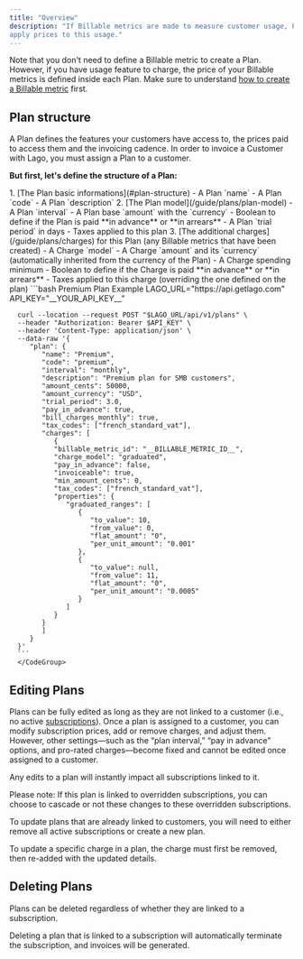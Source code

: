 ```yaml
---
title: "Overview"
description: "If Billable metrics are made to measure customer usage, Plans are made to
apply prices to this usage."
---
```


Note that you don't need to define a Billable metric to create a Plan. However,
if you have usage feature to charge, the price of your Billable metrics is
defined inside each Plan. Make sure to understand
[how to create a Billable metric](/guide/billable-metrics/create-billable-metrics) first.

## Plan structure[](#plan-structure "Direct link to heading")

A Plan defines the features your customers have access to, the prices paid to
access them and the invoicing cadence. In order to invoice a Customer with Lago,
you must assign a Plan to a customer.

**But first, let's define the structure of a Plan:**

<Tabs>
   <Tab title="Dashboard">
      1. [The Plan basic informations](#plan-structure)
         - A Plan `name`
         - A Plan `code`
         - A Plan `description`
      2. [The Plan model](/guide/plans/plan-model)
         - A Plan `interval`
         - A Plan base `amount` with the `currency`
         - Boolean to define if the Plan is paid **in advance** or **in arrears**
         - A Plan `trial period` in days
         - Taxes applied to this plan
      3. [The additional charges](/guide/plans/charges) for this Plan (any Billable metrics
         that have been created)
         - A Charge `model`
         - A Charge `amount` and its `currency` (automatically inherited from the
         currency of the Plan)
         - A Charge spending minimum
         - Boolean to define if the Charge is paid **in advance** or **in arrears**
         - Taxes applied to this charge (overriding the one defined on the plan)
  </Tab>
  <Tab title="API">
      <CodeGroup>
      ```bash Premium Plan Example
      LAGO_URL="https://api.getlago.com"
      API_KEY="__YOUR_API_KEY__"

      curl --location --request POST "$LAGO_URL/api/v1/plans" \
      --header "Authorization: Bearer $API_KEY" \
      --header 'Content-Type: application/json' \
      --data-raw '{
         "plan": {
            "name": "Premium",
            "code": "premium",
            "interval": "monthly",
            "description": "Premium plan for SMB customers",
            "amount_cents": 50000,
            "amount_currency": "USD",
            "trial_period": 3.0,
            "pay_in_advance": true,
            "bill_charges_monthly": true,
            "tax_codes": ["french_standard_vat"],
            "charges": [
               {
               "billable_metric_id": "__BILLABLE_METRIC_ID__",
               "charge_model": "graduated",
               "pay_in_advance": false,
               "invoiceable": true,
               "min_amount_cents": 0,
               "tax_codes": ["french_standard_vat"],
               "properties": {
                  "graduated_ranges": [
                     {
                        "to_value": 10,
                        "from_value": 0,
                        "flat_amount": "0",
                        "per_unit_amount": "0.001"
                     },
                     {
                        "to_value": null,
                        "from_value": 11,
                        "flat_amount": "0",
                        "per_unit_amount": "0.0005"
                     }
                  ]
               }
            }
            ]
         }
      }'
      ```
      </CodeGroup>

  </Tab>
</Tabs>

## Editing Plans[](#editing-plans "Direct link to heading")

Plans can be fully edited as long as they are not linked to a customer (i.e., no active [subscriptions](/guide/subscriptions/assign-plan)). Once a plan is assigned to a customer, you can modify subscription prices, add or remove charges, and adjust them. 
However, other settings—such as the “plan interval,” “pay in advance” options, and pro-rated charges—become fixed and cannot be edited once assigned to a customer.

Any edits to a plan will instantly impact all subscriptions linked to it.

Please note: If this plan is linked to overridden subscriptions, you can choose to cascade or not these changes to these overridden subscriptions.

To update plans that are already linked to customers, you will need to either remove all active subscriptions or create a new plan.

To update a specific charge in a plan, the charge must first be removed, then re-added with the updated details.



## Deleting Plans[](#deleting-plans "Direct link to heading")

Plans can be deleted regardless of whether they are linked to a subscription.

Deleting a plan that is linked to a subscription will automatically terminate the subscription, and invoices will be generated.